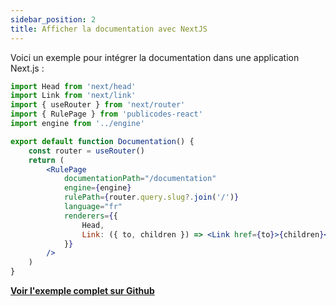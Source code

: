 ```yaml
---
sidebar_position: 2
title: Afficher la documentation avec NextJS
---
```


Voici un exemple pour intégrer la documentation dans une application Next.js :

```jsx
import Head from 'next/head'
import Link from 'next/link'
import { useRouter } from 'next/router'
import { RulePage } from 'publicodes-react'
import engine from '../engine'

export default function Documentation() {
	const router = useRouter()
	return (
		<RulePage
			documentationPath="/documentation"
			engine={engine}
			rulePath={router.query.slug?.join('/')}
			language="fr"
			renderers={{
				Head,
				Link: ({ to, children }) => <Link href={to}>{children}</Link>,
			}}
		/>
	)
}
```

**[Voir l'exemple complet sur Github](https://github.com/betagouv/publicodes/tree/master/examples/nextjs)**
